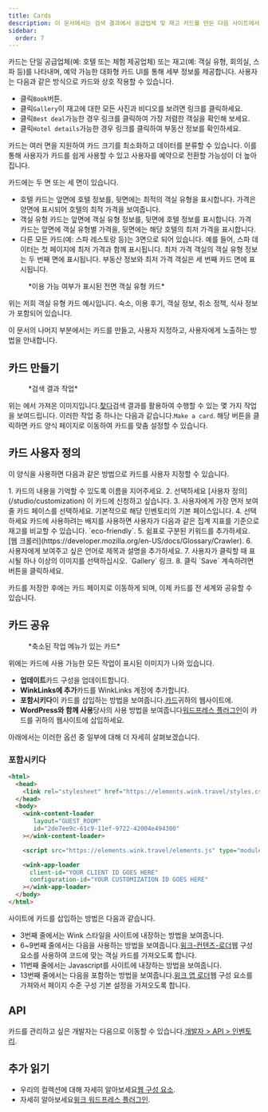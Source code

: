 ```yaml
---
title: Cards
description: 이 문서에서는 검색 결과에서 공급업체 및 재고 카드를 만든 다음 사이트에서 홍보하는 방법을 안내합니다.
sidebar:
  order: 7
---
```


카드는 단일 공급업체(예: 호텔 또는 체험 제공업체) 또는 재고(예: 객실 유형, 회의실, 스파 등)를 나타내며, 예약 가능한 대화형 카드 UI를 통해 세부 정보를 제공합니다.
사용자는 다음과 같은 방식으로 카드와 상호 작용할 수 있습니다.

* 클릭`Book`버튼.
* 클릭`Gallery`이 재고에 대한 모든 사진과 비디오를 보려면 링크를 클릭하세요.
* 클릭`Best deal`가능한 경우 링크를 클릭하여 가장 저렴한 객실을 확인해 보세요.
* 클릭`Hotel details`가능한 경우 링크를 클릭하여 부동산 정보를 확인하세요.

카드는 여러 면을 지원하여 카드 크기를 최소화하고 데이터를 분류할 수 있습니다. 이를 통해 사용자가 카드를 쉽게 사용할 수 있고 사용자를 예약으로 전환할 가능성이 더 높아집니다.

카드에는 두 면 또는 세 면이 있습니다.

* 호텔 카드는 앞면에 호텔 정보를, 뒷면에는 최적의 객실 유형을 표시합니다. 가격은 양면에 표시되어 호텔의 최적 가격을 보여줍니다.
* 객실 유형 카드는 앞면에 객실 유형 정보를, 뒷면에 호텔 정보를 표시합니다. 가격 카드는 앞면에 객실 유형별 가격을, 뒷면에는 해당 호텔의 최저 가격을 표시합니다.
* 다른 모든 카드(예: 스파 레스토랑 등)는 3면으로 되어 있습니다. 예를 들어, 스파 데이터는 첫 페이지에 최저 가격과 함께 표시됩니다. 최저 가격 객실의 객실 유형 정보는 두 번째 면에 표시됩니다. 부동산 정보와 최저 가격 객실은 세 번째 카드 면에 표시됩니다.

<figure>
  <CloudinaryImage width="350" height="829" resize="scale" quality="best" alt="카드 미리보기" src="academy/card-example" errorImage="noimage_opaque_nyrtl0.png" />

  <figcaption>*이용 가능 여부가 표시된 전면 객실 유형 카드*</figcaption>
</figure>


위는 저희 객실 유형 카드 예시입니다. 숙소, 이용 후기, 객실 정보, 취소 정책, 식사 정보가 포함되어 있습니다.

이 문서의 나머지 부분에서는 카드를 만들고, 사용자 지정하고, 사용자에게 노출하는 방법을 안내합니다.

## 카드 만들기

<figure>
  <CloudinaryImage width="350" height="238" resize="scale" quality="best" alt="행위" src="academy/inventory-actions" errorImage="noimage_opaque_nyrtl0.png" />

  <figcaption>*검색 결과 작업*</figcaption>
</figure>


위는 에서 가져온 이미지입니다.[찾다](/studio/search)검색 결과를 활용하여 수행할 수 있는 몇 가지 작업을 보여드립니다. 이러한 작업 중 하나는 다음과 같습니다.`Make a card`.
해당 버튼을 클릭하면 카드 양식 페이지로 이동하여 카드를 맞춤 설정할 수 있습니다.

## 카드 사용자 정의

이 양식을 사용하면 다음과 같은 방법으로 카드를 사용자 지정할 수 있습니다.

<Steps>
  1. 카드의 내용을 기억할 수 있도록 이름을 지어주세요.
  2. 선택하세요 [사용자 정의](/studio/customization) 이 카드에 신청하고 싶습니다.
  3. 사용자에게 가장 먼저 보여줄 카드 페이스를 선택하세요. 기본적으로 해당 인벤토리의 기본 페이스입니다.
  4. 선택하세요 <Badge text="badge" variant="tip" size="small" /> 카드에 사용하려는 배지를 사용하면 사용자가 다음과 같은 집계 지표를 기준으로 재고를 비교할 수 있습니다. `eco-friendly`.
  5. 쉼표로 구분된 키워드를 추가하세요. [웹 크롤러](https://developer.mozilla.org/en-US/docs/Glossary/Crawler).
  6. 사용자에게 보여주고 싶은 언어로 제목과 설명을 추가하세요.
  7. 사용자가 클릭할 때 표시될 하나 이상의 이미지를 선택하십시오. `Gallery` 링크.
  8. 클릭 `Save` 계속하려면 버튼을 클릭하세요.
</Steps>


카드를 저장한 후에는 카드 페이지로 이동하게 되며, 이제 카드를 전 세계와 공유할 수 있습니다.

## 카드 공유

<figure>
  <CloudinaryImage width="350" height="857" resize="scale" quality="best" alt="카드" src="academy/card-actions" errorImage="noimage_opaque_nyrtl0.png" />

  <figcaption>*축소된 작업 메뉴가 있는 카드*</figcaption>
</figure>


위에는 카드에 사용 가능한 모든 작업이 표시된 이미지가 나와 있습니다.

* **업데이트**카드 구성을 업데이트합니다.
* **WinkLinks에 추가**카드를 WinkLinks 계정에 추가합니다.
* **포함시키다**이 카드를 삽입하는 방법을 보여줍니다.[카드](/developers/web-components/#content-loader)귀하의 웹사이트에.
* **WordPress와 함께 사용**당사의 사용 방법을 보여줍니다[워드프레스 플러그인](/developers/wordpress)이 카드를 귀하의 웹사이트에 삽입하세요.

아래에서는 이러한 옵션 중 일부에 대해 더 자세히 살펴보겠습니다.

### 포함시키다

```html {3, 6-9, 11, 13-16}
<html>
  <head>
    <link rel="stylesheet" href="https://elements.wink.travel/styles.css"></link>
  </head>
  <body>
    <wink-content-loader
       layout="GUEST_ROOM"
       id="2de7ee9c-61c9-11ef-9722-42004e494300"
    ></wink-content-loader>

    <script src="https://elements.wink.travel/elements.js" type="module" defer></script>

    <wink-app-loader
      client-id="YOUR CLIENT ID GOES HERE"
      configuration-id="YOUR CUSTOMIZATION ID GOES HERE"
    ></wink-app-loader>
  </body>
</html>
```

사이트에 카드를 삽입하는 방법은 다음과 같습니다.

* 3번째 줄에서는 Wink 스타일을 사이트에 내장하는 방법을 보여줍니다.
* 6~9번째 줄에서는 다음을 사용하는 방법을 보여줍니다.[윙크-컨텐츠-로더](/developers/web-components/#content-loader)웹 구성 요소를 사용하여 코드에 맞는 객실 카드를 가져오도록 합니다.
* 11번째 줄에서는 Javascript를 사이트에 내장하는 방법을 보여줍니다.
* 13번째 줄에서는 다음을 포함하는 방법을 보여줍니다.[윙크 앱 로더](/developers/web-components/#application-loader)웹 구성 요소를 가져와서 페이지 수준 구성 기본 설정을 가져오도록 합니다.

## API

카드를 관리하고 싶은 개발자는 다음으로 이동할 수 있습니다.[개발자 > API > 인벤토리](/developers/apis/#inventory-api).

## 추가 읽기

* 우리의 컬렉션에 대해 자세히 알아보세요[웹 구성 요소](/developers/web-components).
* 자세히 알아보세요[윙크 워드프레스 플러그인](/developers/wordpress).


